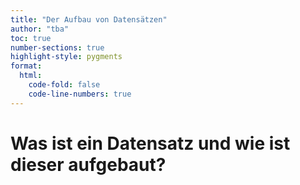 ```yaml
---
title: "Der Aufbau von Datensätzen"
author: "tba"
toc: true
number-sections: true
highlight-style: pygments
format:
  html:
    code-fold: false
    code-line-numbers: true
---
```


# Was ist ein Datensatz und wie ist dieser aufgebaut?
